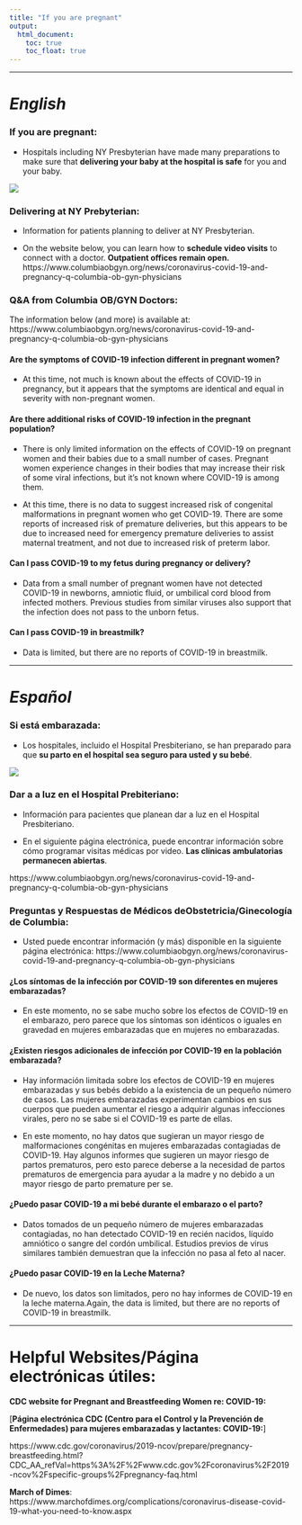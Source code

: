 ```yaml
---
title: "If you are pregnant"
output: 
  html_document:
    toc: true
    toc_float: true
---
```


***

# *English* 

### If you are pregnant: 

* Hospitals including NY Presbyterian have made many preparations to make sure that **delivering your baby at the hospital is safe** for you and your baby. 

<img src="ColumbiaWomens.jpeg">

### Delivering at NY Prebyterian:   

* Information for patients planning to deliver at NY Presbyterian.  

* On the website below, you can learn how to **schedule video visits** to connect with a doctor.  **Outpatient offices remain open.**
https://www.columbiaobgyn.org/news/coronavirus-covid-19-and-pregnancy-q-columbia-ob-gyn-physicians

### Q&A from Columbia OB/GYN Doctors:
The information below (and more) is available at:  https://www.columbiaobgyn.org/news/coronavirus-covid-19-and-pregnancy-q-columbia-ob-gyn-physicians

#### Are the symptoms of COVID-19 infection different in pregnant women?
* At this time, not much is known about the effects of COVID-19 in pregnancy, but it appears that the symptoms are identical and equal in severity with non-pregnant women.

#### Are there additional risks of COVID-19 infection in the pregnant population?
* There is only limited information on the effects of COVID-19 on pregnant women and their babies due to a small number of cases. Pregnant women experience changes in their bodies that may increase their risk of some viral infections, but it’s not known where COVID-19 is among them.

* At this time, there is no data to suggest increased risk of congenital malformations in pregnant women who get COVID-19. There are some reports of increased risk of premature deliveries, but this appears to be due to increased need for emergency premature deliveries to assist maternal treatment, and not due to increased risk of preterm labor.

#### Can I pass COVID-19 to my fetus during pregnancy or delivery?
* Data from a small number of pregnant women have not detected COVID-19 in newborns, amniotic fluid, or umbilical cord blood from infected mothers. Previous studies from similar viruses also support that the infection does not pass to the unborn fetus.

#### Can I pass COVID-19 in breastmilk?
* Data is limited, but there are no reports of COVID-19 in breastmilk. 

***

# *Español*

### Si está embarazada: 

* Los hospitales, incluido el Hospital Presbiteriano, se han preparado para que **su parto en el hospital sea seguro para usted y su bebé**.

<img src="ColumbiaWomens.jpeg">

### Dar a a luz en el Hospital Prebiteriano:   

* Información para pacientes que planean dar a luz en el Hospital Presbiteriano. 

* En el siguiente página electrónica, puede encontrar información sobre cómo programar visitas médicas por video. **Las clínicas ambulatorias permanecen abiertas**.

https://www.columbiaobgyn.org/news/coronavirus-covid-19-and-pregnancy-q-columbia-ob-gyn-physicians

### Preguntas y Respuestas de Médicos deObstetricia/Ginecología de Columbia:
* Usted puede encontrar información (y más) disponible en la siguiente página electrónica: https://www.columbiaobgyn.org/news/coronavirus-covid-19-and-pregnancy-q-columbia-ob-gyn-physicians

#### ¿Los síntomas de la infección por COVID-19 son diferentes en mujeres embarazadas?
* En este momento, no se sabe mucho sobre los efectos de COVID-19 en el embarazo, pero parece que los síntomas son idénticos o iguales en gravedad en mujeres embarazadas que en mujeres no embarazadas.

#### ¿Existen riesgos adicionales de infección por COVID-19 en la población embarazada?
* Hay información limitada sobre los efectos de COVID-19 en mujeres embarazadas y sus bebés debido a la existencia de un pequeño número de casos. Las mujeres embarazadas experimentan cambios en sus cuerpos que pueden aumentar el riesgo a adquirir algunas infecciones virales, pero no se sabe si el COVID-19 es parte de ellas.

* En este momento, no hay datos que sugieran un mayor riesgo de malformaciones congénitas en mujeres embarazadas contagiadas de COVID-19. Hay algunos informes que sugieren un mayor riesgo de partos prematuros, pero esto parece deberse a la necesidad de partos prematuros de emergencia para ayudar a la madre y no debido a un mayor riesgo de parto premature per se. 

#### ¿Puedo pasar COVID-19 a mi bebé durante el embarazo o el parto?
* Datos tomados de un pequeño número de mujeres embarazadas contagiadas, no han detectado COVID-19 en recién nacidos, líquido amniótico o sangre del cordón umbilical. Estudios previos de virus similares también demuestran que la infección no pasa al feto al nacer.

#### ¿Puedo pasar COVID-19 en la Leche Materna?
* De nuevo, los datos son limitados, pero no hay informes de COVID-19 en la leche materna.Again, the data is limited, but there are no reports of COVID-19 in breastmilk. 

***

# Helpful Websites/Página electrónicas útiles:

**CDC website for Pregnant and Breastfeeding Women re: COVID-19:**

[**Página electrónica CDC (Centro para el Control y la Prevención de Enfermedades) para mujeres embarazadas y lactantes: COVID-19:**]

https://www.cdc.gov/coronavirus/2019-ncov/prepare/pregnancy-breastfeeding.html?CDC_AA_refVal=https%3A%2F%2Fwww.cdc.gov%2Fcoronavirus%2F2019-ncov%2Fspecific-groups%2Fpregnancy-faq.html

**March of Dimes**:
https://www.marchofdimes.org/complications/coronavirus-disease-covid-19-what-you-need-to-know.aspx



